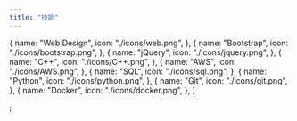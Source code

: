 ```yaml
---
title: "技能"
---
```


  {
    name: "Web Design",
    icon: "./icons/web.png",
  },
  {
    name: "Bootstrap",
    icon: "./icons/bootstrap.png",
  },
  {
    name: "jQuery",
    icon: "./icons/jquery.png",
  },
  {
    name: "C++",
    icon: "./icons/C++.png",
  },
  {
    name: "AWS",
    icon: "./icons/AWS.png",
  },
  {
    name: "SQL",
    icon: "./icons/sql.png",
  },
  {
    name: "Python",
    icon: "./icons/python.png",
  },
  {
    name: "Git",
    icon: "./icons/git.png",
  },
  {
    name: "Docker",
    icon: "./icons/docker.png",
  },
]

;
